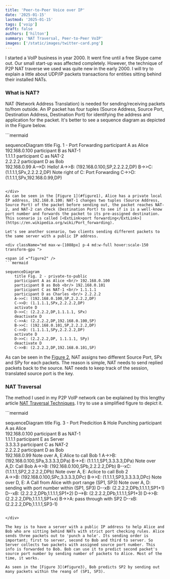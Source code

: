 ```yaml
---
title: 'Peer-to-Peer Voice over IP'
date: '2025-01-15'
lastmod: '2025-01-15'
tags: ['voip']
draft: false
authors: ['hilton']
summary: 'NAT Traversal, Peer-to-Peer VoIP'
images: ['/static/images/twitter-card.png']
---
```



I started a VoIP business in year 2000. It went fine until a free Skype came out. Our small start-up was affected completely. However, the technique of P2P NAT traverse we used was quite new in the early 2000. I will try to explain a little about UDP/IP packets transactions for entities sitting behind their installed NATs.


### What is NAT?

NAT (Network Address Translation) is needed for sending/receiving packets to/from outside. An IP packet has four tuples (Source Address, Source Port, Destination Address, Destination Port) for identifying the address and application for the packet. It's better to see a sequence diagram as depicted in the Figure below.

<div className="md max-w-[1088px] p-4 md:w-full hover:scale-150 transform-gpu">

<span id ="figure1" />
```mermaid

sequenceDiagram
    title Fig. 1 - Port Forwarding
    participant A as Alice <br/> 192.168.0.100
    participant B as NAT-1 <br/> 1.1.1.1
    participant C as NAT-2 <br/> 2.2.2.2
    participant D as Bob <br/> 192.168.0.99
    A-->D: Hello!
    A->>B: (192.168.0.100,SP,2.2.2.2,DP)
    B->>C: (1.1.1.1,SPx,2.2.2.2,DP)
    Note right of C: Port Forwarding
    C->>D: (1.1.1.1,SPx,192.168.0.99,DP)

```

</div>
As can be seen in the [Figure 1](#figure1), Alice has a private local IP address, 192.168.0.100; NAT-1 changes two tuples (Source Address, Source Port) of the packet before sending out, the packet reaches NAT-2, and NAT-2 can check (Destination Port) to see if is is a well-know port number and forwards the packet to its pre-assigned destination. This scenario is called [<ExtLink>port forwarding</ExtLink>](https://en.wikipedia.org/wiki/Port_forwarding).

Let's see another scenario, two clients sending different packets to the same server with a public IP address.

<div className="md max-w-[1088px] p-4 md:w-full hover:scale-150 transform-gpu ">

<span id ="figure2" />
```mermaid

sequenceDiagram
    title Fig. 2 - private-to-public
    participant A as Alice <br/> 192.168.0.100
    participant B as Bob <br/> 192.168.0.101
    participant C as NAT-1 <br/> 1.1.1.1
    participant D as Charles <br/> 2.2.2.2
    A->>C: (192.168.0.100,SP,2.2.2.2,DP)
    C->>D: (1.1.1.1,SPx,2.2.2.2,DP)
    activate D
    D->>C: (2.2.2.2,DP,1.1.1.1, SPx)
    deactivate D
    C->>A: (2.2.2.2,DP,192.168.0.100,SP)
    B->>C: (192.168.0.101,SP,2.2.2.2,DP)
    C->>D: (1.1.1.1,SPy,2.2.2.2,DP)
    activate D
    D->>C: (2.2.2.2,DP, 1.1.1.1, SPy)
    deactivate D
    C->>B: (2.2.2.2,DP,192.168.0.101,SP)

```

</div>

As can be seen in the [Figure 2](#figure2), NAT assigns two different Source Port, SPx and SPy for each packets. The reason is simple, NAT needs to send replied packets back to the source. NAT needs to keep track of the session, translated source port is the key.

### NAT Traversal

The method I used in my P2P VoIP network can be explained by this lengthy article [<ExtLink>NAT Traversal Techniques</ExtLink>](https://github.com/P2PSP/core/blob/master/doc/NTS/NAT_traversal.md). I try to use a simplified figure to depict it.

<div className="md max-w-[1088px] p-4 md:w-full hover:scale-150 transform-gpu">
<span id ="figure3" />
```mermaid

sequenceDiagram
    title Fig. 3 - Port Predicition & Hole Punching
    participant A as Alice <br/> 192.168.0.100
    participant B as NAT-1 <br/> 1.1.1.1
    participant E as Server <br/> 3.3.3.3
    participant C as NAT-2 <br/> 2.2.2.2
    participant D as Bob <br/> 192.168.0.99
    Note over A, E:Alice to call Bob 1 
    A->>B: (192.168.0.100,SPa,3.3.3.3,DPa)
    B->>E: (1.1.1.1,SP1,3.3.3.3,DPa)
    Note over A,D: Call Bob
    A->>B: (192.168.0.100,SPb,2.2.2.2,DPb)
    B--xC: (1.1.1.1,SP2,2.2.2.2,DPb)
    Note over A, E: Aclice to call Bob 2  
    A->>B: (192.168.0.100,SPc,3.3.3.3,DPc)
    B->>E: (1.1.1.1,SP3,3.3.3.3,DPc)
    Note over D, E: A Call from Alice with port range (SP1, SP3)
    Note over A, D: sending with port number within (SP1, SP3)
    D--xB: (2.2.2.2,DPb,1.1.1.1,SP1+1)
    D--xB: (2.2.2.2,DPb,1.1.1.1,SP1+2)
    D-->B: (2.2.2.2,DPb,1.1.1.1,SP1+3)
    D->>B: (2.2.2.2,DPb,1.1.1.1,SP1+x)
    B->>A: pass through with SP2
    D--xB: (2.2.2.2,DPb,1.1.1.1,SP3-1)
```

</div>

The key is to have a server with a public IP address to help Alice and Bob who are sitting behind NATs with strict port checking rules. Alice sends three packets out to 'punch a hole'. Its sending order is important; first to server, second to Bob and third to server. So Server collects two packets with assigned source port number. This info is forwarded to Bob. Bob can use it to predict second packet's source port number by sending number of packets to Alice. Most of the time, it works. 

As seen in the [Figure 3](#figure3), Bob predicts SP2 by sending out many packets within the reang of (SP1, SP3).

